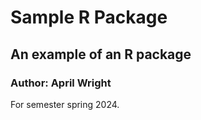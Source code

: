 # Sample R Package
## An example of an R package
### Author: April Wright

For semester spring 2024.
